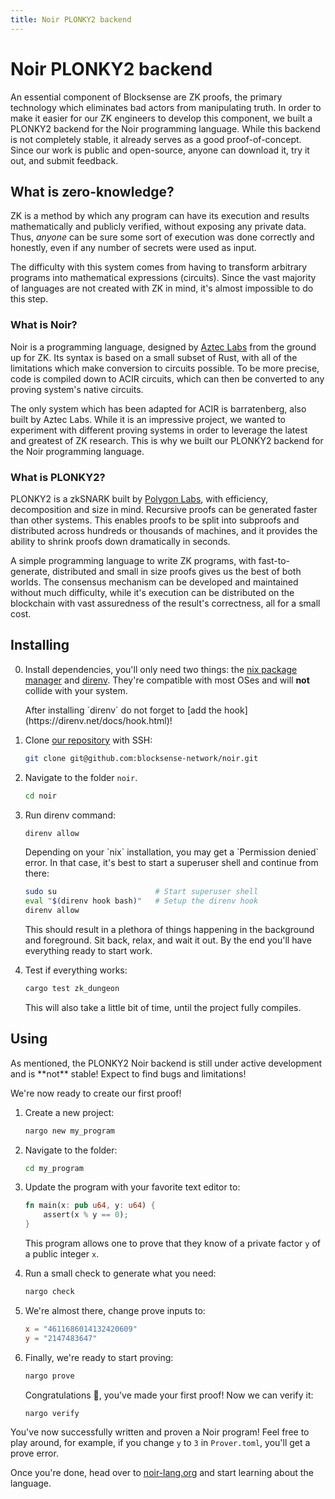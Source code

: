 ```yaml
---
title: Noir PLONKY2 backend
---
```


# Noir PLONKY2 backend

An essential component of Blocksense are ZK proofs, the primary technology which eliminates bad actors from manipulating truth. In order to make it easier for our ZK engineers to develop this component, we built a PLONKY2 backend for the Noir programming language. While this backend is not completely stable, it already serves as a good proof-of-concept. Since our work is public and open-source, anyone can download it, try it out, and submit feedback.

## What is zero-knowledge?

ZK is a method by which any program can have its execution and results mathematically and publicly verified, without exposing any private data. Thus, *anyone* can be sure some sort of execution was done correctly and honestly, even if any number of secrets were used as input.

The difficulty with this system comes from having to transform arbitrary programs into mathematical expressions (circuits). Since the vast majority of languages are not created with ZK in mind, it's almost impossible to do this step.

### What is Noir?

Noir is a programming language, designed by [Aztec Labs](https://aztec.network/) from the ground up for ZK. Its syntax is based on a small subset of Rust, with all of the limitations which make conversion to circuits possible. To be more precise, code is compiled down to ACIR circuits, which can then be converted to any proving system's native circuits.

The only system which has been adapted for ACIR is barratenberg, also built by Aztec Labs. While it is an impressive project, we wanted to experiment with different proving systems in order to leverage the latest and greatest of ZK research. This is why we built our PLONKY2 backend for the Noir programming language.

### What is PLONKY2?

PLONKY2 is a zkSNARK built by [Polygon Labs](https://polygon.technology/), with efficiency, decomposition and size in mind. Recursive proofs can be generated faster than other systems. This enables proofs to be split into subproofs and distributed across hundreds or thousands of machines, and it provides the ability to shrink proofs down dramatically in seconds.

A simple programming language to write ZK programs, with fast-to-generate, distributed and small in size proofs gives us the best of both worlds. The consensus mechanism can be developed and maintained without much difficulty, while it's execution can be distributed on the blockchain with vast assuredness of the result's correctness, all for a small cost.

## Installing

0. Install dependencies, you'll only need two things: the [nix package manager](https://nixos.org/download/) and [direnv](https://direnv.net/docs/installation.html). They're compatible with most OSes and will **not** collide with your system.

    <Callout type="warning" emoji="⚠️">
      After installing `direnv` do not forget to [add the hook](https://direnv.net/docs/hook.html)!
    </Callout>

1. Clone [our repository](https://github.com/blocksense-network/noir/) with SSH:

    ```bash copy
    git clone git@github.com:blocksense-network/noir.git
    ```

2. Navigate to the folder `noir`.

    ```bash copy
    cd noir
    ```

3. Run direnv command:

    ```bash copy
    direnv allow
    ```

    <Callout type="warning" emoji="⚠️">
      Depending on your `nix` installation, you may get a `Permission denied` error. In that case, it's best to start a superuser shell and continue from there:

      ```bash
      sudo su                      # Start superuser shell
      eval "$(direnv hook bash)"   # Setup the direnv hook
      direnv allow
      ```
    </Callout>

    This should result in a plethora of things happening in the background and foreground. Sit back, relax, and wait it out. By the end you'll have everything ready to start work.

4. Test if everything works:

    ```bash copy
    cargo test zk_dungeon
    ```

    This will also take a little bit of time, until the project fully compiles.

## Using

<Callout type="error" emoji="🚫">
  As mentioned, the PLONKY2 Noir backend is still under active development and is **not** stable! Expect to find bugs and limitations!
</Callout>

We're now ready to create our first proof!

1. Create a new project:

    ```bash copy
    nargo new my_program
    ```

2. Navigate to the folder:

    ```bash copy
    cd my_program
    ```

3. Update the program with your favorite text editor to:

    ```rust copy filename="src/main.nr"
    fn main(x: pub u64, y: u64) {
        assert(x % y == 0);
    }
    ```

    This program allows one to prove that they know of a private factor `y` of a public integer `x`.

4. Run a small check to generate what you need:

    ```bash copy
    nargo check
    ```

5. We're almost there, change prove inputs to:

    ```toml copy filename="Prover.toml"
    x = "4611686014132420609"
    y = "2147483647"
    ```

6. Finally, we're ready to start proving:

    ```bash copy
    nargo prove
    ```

    Congratulations 🎉, you've made your first proof! Now we can verify it:

    ```bash copy
    nargo verify
    ```

You've now successfully written and proven a Noir program! Feel free to play around, for example, if you change `y` to `3` in `Prover.toml`, you'll get a prove error.

Once you're done, head over to [noir-lang.org](https://noir-lang.org/) and start learning about the language.
